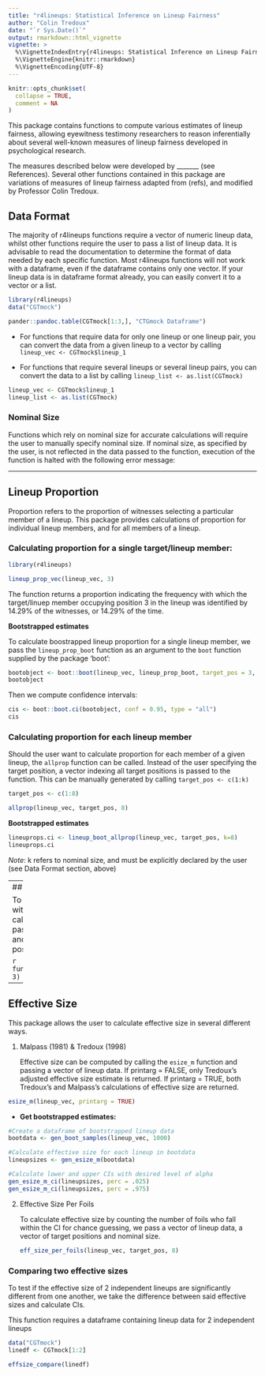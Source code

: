 ```yaml
---
title: "r4lineups: Statistical Inference on Lineup Fairness"
author: "Colin Tredoux"
date: "`r Sys.Date()`"
output: rmarkdown::html_vignette
vignette: >
  %\VignetteIndexEntry{r4lineups: Statistical Inference on Lineup Fairness}
  %\VignetteEngine{knitr::rmarkdown}
  %\VignetteEncoding{UTF-8}
---
```


```r
knitr::opts_chunk$set(
  collapse = TRUE,
  comment = NA
)
```

This package contains functions to compute various estimates of lineup fairness, allowing eyewitness testimony researchers to reason inferentially about several well-known measures of lineup fairness developed in psychological research. 

The measures described below were developed by _______ (see References). Several other functions contained in this package are variations of measures of lineup fairness adapted from (refs), and modified by Professor Colin Tredoux. 


## Data Format

The majority of r4lineups functions require a vector of numeric lineup data, whilst other functions require the user to pass a list of lineup data. It is advisable to read the documentation to determine the format of data needed by each specific function. Most r4lineups functions will not work with a dataframe, even if the dataframe contains only one vector. If your lineup data is in dataframe format already, you can easily convert it to a vector or a list. 

```r
library(r4lineups)
data("CGTmock")
```

```r
pander::pandoc.table(CGTmock[1:3,], "CTGmock Dataframe")
```

* For functions that require data for only one lineup or one lineup pair, you can convert the data from a given lineup to a vector by calling `lineup_vec <- CGTmock$lineup_1`

* For functions that require several lineups or several lineup pairs, you can convert the data to a list by calling `lineup_list <- as.list(CGTmock)`
    
```r
lineup_vec <- CGTmock$lineup_1
lineup_list <- as.list(CGTmock)
```

### Nominal Size

Functions which rely on nominal size for accurate calculations will require the user to manually specify nominal size. If nominal size, as specified by the user, is not reflected in the data passed to the function, execution of the function is halted with the following error message: 

-----

## Lineup Proportion

Proportion refers to the proportion of witnesses selecting a particular member of a lineup. This package provides calculations of proportion for individual lineup members, and for all members of a lineup. 

### Calculating proportion for a single target/lineup member:
```r
library(r4lineups)

lineup_prop_vec(lineup_vec, 3)
```
The function returns a proportion indicating the frequency with which the target/linuep member occupying position 3 in the lineup was identified by 14.29% of the witnesses, or 14.29% of the time. 

__Bootstrapped estimates__

To calculate boostrapped lineup proportion for a single lineup member, we pass the `lineup_prop_boot` function as an argument to the `boot` function supplied by the package 'boot':

```r
bootobject <- boot::boot(lineup_vec, lineup_prop_boot, target_pos = 3, R = 1000)
bootobject
```

Then we compute confidence intervals:

```r
cis <- boot::boot.ci(bootobject, conf = 0.95, type = "all")
cis
```

### Calculating proportion for each lineup member

Should the user want to calculate proportion for each member of a given lineup, the `allprop` function can be called. Instead of the user specifying the target position, a vector indexing all target positions is passed to the function. This can be manually generated by calling `target_pos <- c(1:k)`

```r
target_pos <- c(1:8)
```
```r
allprop(lineup_vec, target_pos, 8)
```


__Bootstrapped estimates__

```r
lineuprops.ci <- lineup_boot_allprop(lineup_vec, target_pos, k=8)
lineuprops.ci
```

_Note_: k refers to nominal size, and must be explicitly declared by the user (see Data Format section, above)

---
## Functional Size

To compute functional size with confidence intervals, we call func_size_report, and pass a vector of lineup data and a scalar indicating target position:

```r
func_size_report(lineup_vec, 3)
```

---

## Effective Size

This package allows the user to calculate effective size in several different ways. 

1. Malpass (1981) & Tredoux (1998)

    Effective size can be computed by calling the `esize_m` function and passing a    vector of lineup data. If printarg = FALSE, only Tredoux's adjusted effective size estimate is returned. If printarg = TRUE, both Tredoux's and Malpass's calculations of effective size are returned. 

```r
esize_m(lineup_vec, printarg = TRUE)
```
    
* __Get bootstrapped estimates:__

```r
#Create a dataframe of bootstrapped lineup data
bootdata <- gen_boot_samples(lineup_vec, 1000)

#Calculate effective size for each lineup in bootdata
lineupsizes <- gen_esize_m(bootdata)

#Calculate lower and upper CIs with desired level of alpha
gen_esize_m_ci(lineupsizes, perc = .025)
gen_esize_m_ci(lineupsizes, perc = .975)
```


2. Effective Size Per Foils

    To calculate effective size by counting the number of foils who fall within the CI for chance guessing, we pass a vector of lineup data, a vector of target positions and nominal size. 
```r
eff_size_per_foils(lineup_vec, target_pos, 8)
```

### Comparing two effective sizes

To test if the effective size of 2 independent lineups are significantly different from one another, we take the difference between said effective sizes and calculate CIs.

This function requires a dataframe containing lineup data for 2 independent lineups

```r
data("CGTmock")
linedf <- CGTmock[1:2]

effsize_compare(linedf)
```

